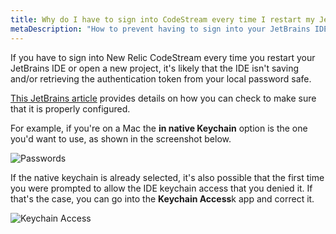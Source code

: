 ```yaml
---
title: Why do I have to sign into CodeStream every time I restart my JetBrains IDE?
metaDescription: "How to prevent having to sign into your JetBrains IDE every time you restart it."
---
```




If you have to sign into New Relic CodeStream every time you restart your JetBrains IDE or open a new project, it's likely that the IDE isn't saving and/or retrieving the authentication token from your local password safe.

[This JetBrains article](https://www.jetbrains.com/help/idea/reference-ide-settings-password-safe.html) provides details on how you can check to make sure that it is properly configured.

For example, if you're on a Mac the **in native Keychain** option is the one you'd want to use, as shown in the screenshot below.

<img
  alt="Passwords"
  src={codestreamJetbrainsPasswordKeychain}
/>

If the native keychain is already selected, it's also possible that the first time you were prompted to allow the IDE keychain access that you denied it. If that's the case, you can go into the **Keychain Access**k app and correct it.

<img
  alt="Keychain Access"
  src={codestreamIntellijKeychainAccess}
/>
